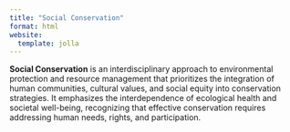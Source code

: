 ```yaml
---
title: "Social Conservation"
format: html
website:
  template: jolla
---
```


**Social Conservation** is an interdisciplinary approach to environmental protection and resource management that prioritizes the integration of human communities, cultural values, and social equity into conservation strategies. It emphasizes the interdependence of ecological health and societal well-being, recognizing that effective conservation requires addressing human needs, rights, and participation.
